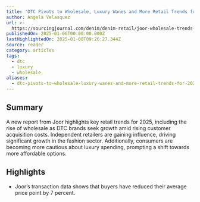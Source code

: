```yaml
---
title: 'DTC Pivots to Wholesale, Luxury Wanes and More Retail Trends for 2025'
author: Angela Velasquez
url: >-
  https://sourcingjournal.com/denim/denim-retail/joor-wholesale-trends-2025-dtc-luxury-brand-management-companies-independent-retailers-1234728915/?utm_source=Sailthru&utm_medium=email&utm_campaign=Issue:%202025-01-07%20Retail%20Dive:%20DTC%20%5Bissue:69263%5D&utm_term=Retail%20Dive:%20DTC
publishedOn: 2025-01-06T00:00:00.000Z
lastHighlightedOn: 2025-01-08T09:26:27.344Z
source: reader
category: articles
tags:
  - dtc
  - luxury
  - wholesale
aliases:
  - dtc-pivots-to-wholesale-luxury-wanes-and-more-retail-trends-for-2025
---
```

## Summary

A new report from Joor highlights key retail trends for 2025, including the rise of wholesale as DTC brands seek growth amid rising customer acquisition costs. Independent retailers are gaining influence, driving significant growth in the fashion sector. Additionally, consumers are becoming more cautious about luxury spending, prompting a shift towards more affordable options.

## Highlights
- Joor’s transaction data shows that buyers have reduced their average price point by 7 percent.
